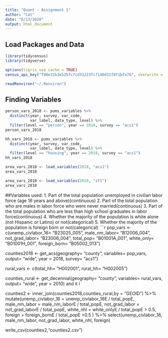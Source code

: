 ```yaml
---
title: "Quant - Assignment 1"
author: "Cat"
date: "8/13/2020"
output: html_document
---
```

## Load Packages and Data

```r
library(tidycensus)
library(tidyverse)
```


```r
options(tigris_use_cache = TRUE)
census_api_key("f96e31b3e535fc7cd31223fcf140d31f8f1bfe76", overwrite = TRUE, install = TRUE)

readRenviron("~/.Renviron")
```
## Finding Variables 
```r
person_vars_2018 <- pums_variables %>%
  distinct(year, survey, var_code, 
           var_label, data_type, level) %>%
  filter(level == "person", year == 2018, survey == "acs1")
person_vars_2018
```

```r
hh_vars_2018 <- pums_variables %>%
  distinct(year, survey, var_code, 
           var_label, data_type, level) %>%
  filter(level == "housing", year == 2018, survey == "acs1")
hh_vars_2018
```

```r
area_vars_2018 <- load_variables(2018, "acs1")
area_vars_2018
```
```r
area_vars_2010 <- load_variables(2010, "sf1")
area_vars_2010
```
##Variables used: 
1. Part of the total population unemployed in civilian labor force (age 16 years and above)(continuous)
2. Part of the total population who are males in labor force who were never married(continuous)
3. Part of the total population who are less than high school graduates in labor force(continuous)
4. Whether the majority of the population is white alone (not Hispanic or Latino) or not(categorical)
5. Whether the majority of the population is foreign born or not(categorical)
```r
pop_vars <- c(unemp_civlabor_16= "B23025_005", 
              male_nm_labor= "B12006_004",
              not_grad_labor= "B23006_004", 
              total_pop= "B01001A_001", 
              white_only= "B01001H_001",
              foreign_born= "B05002_013")

counties2018 <- get_acs(geography= "county", 
              variables= pop_vars, 
              output= "wide", 
              year = 2018, 
              survey= "acs1")

rural_vars <- c(total_hh= "H002001", rural_hh= "H002005")

counties_rural <- get_decennial(geography= "county",
                variables= rural_vars, 
                output= "wide", 
                year = 2010)
and it l


counties2 <- inner_join(counties2018,counties_rural,by = "GEOID") %>% 
  mutate(unemp_civlabor_16 = unemp_civlabor_16E / total_popE,
         male_nm_labor = male_nm_laborE / total_popE, 
         not_grad_labor = not_grad_laborE / total_popE, 
         white_nhl = white_onlyE / total_popE > 0.5,
         foreign = foreign_bornE / total_popE >0.5 ) %>% 
  select(unemp_civlabor_16, male_nm_labor, not_grad_labor, white_nhl, foreign)



write_csv(counties2,"counties2.csv")